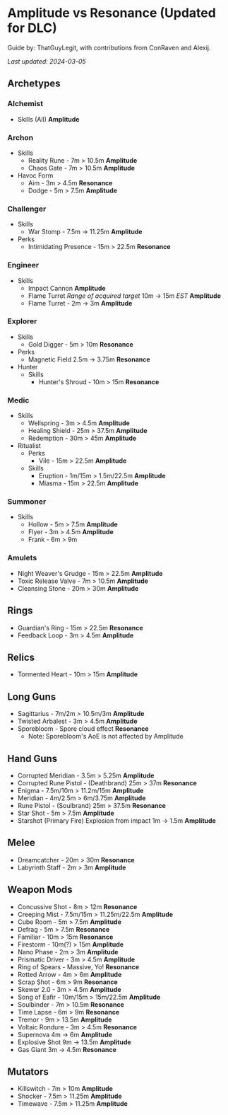 # Amplitude vs Resonance (Updated for DLC)

Guide by: ThatGuyLegit, with contributions from ConRaven and Alexij.

_Last updated: 2024-03-05_

## Archetypes

### Alchemist

- Skills (All) **Amplitude**

### Archon

- Skills
  - Reality Rune - 7m > 10.5m **Amplitude**
  - Chaos Gate - 7m > 10.5m **Amplitude**
- Havoc Form
  - Aim - 3m > 4.5m **Resonance**
  - Dodge - 5m > 7.5m **Amplitude**

### Challenger

- Skills
  - War Stomp - 7.5m -> 11.25m **Amplitude**
- Perks
  - Intimidating Presence - 15m > 22.5m **Resonance**

### Engineer

- Skills
  - Impact Cannon **Amplitude**
  - Flame Turret _Range of acquired target_ 10m -> 15m _EST_ **Amplitude**
  - Flame Turret - 2m -> 3m **Amplitude**

### Explorer

- Skills
  - Gold Digger - 5m > 10m **Resonance**
- Perks
  - Magnetic Field 2.5m -> 3.75m **Resonance**
- Hunter
  - Skills
    - Hunter's Shroud - 10m > 15m **Resonance**

### Medic

- Skills
  - Wellspring - 3m > 4.5m **Amplitude**
  - Healing Shield - 25m > 37.5m **Amplitude**
  - Redemption - 30m > 45m **Amplitude**
- Ritualist
  - Perks
    - Vile - 15m > 22.5m **Amplitude**
  - Skills
    - Eruption - 1m/15m > 1.5m/22.5m **Amplitude**
    - Miasma - 15m > 22.5m **Amplitude**

### Summoner

- Skills
  - Hollow - 5m > 7.5m **Amplitude**
  - Flyer - 3m > 4.5m **Amplitude**
  - Frank - 6m > 9m

### Amulets

- Night Weaver's Grudge - 15m > 22.5m **Amplitude**
- Toxic Release Valve - 7m > 10.5m **Amplitude**
- Cleansing Stone - 20m > 30m **Amplitude**

## Rings

- Guardian's Ring - 15m > 22.5m **Resonance**
- Feedback Loop - 3m > 4.5m **Amplitude**

## Relics

- Tormented Heart - 10m > 15m **Amplitude**

## Long Guns

- Sagittarius - 7m/2m > 10.5m/3m **Amplitude**
- Twisted Arbalest - 3m > 4.5m **Amplitude**
- Sporebloom - Spore cloud effect **Resonance**
  - Note: Sporebloom's AoE is not affected by Amplitude

## Hand Guns

- Corrupted Meridian - 3.5m > 5.25m **Amplitude**
- Corrupted Rune Pistol - (Deathbrand) 25m > 37m **Resonance**
- Enigma - 7.5m/10m > 11.2m/15m **Amplitude**
- Meridian - 4m/2.5m > 6m/3.75m **Amplitude**
- Rune Pistol - (Soulbrand) 25m > 37.5m **Resonance**
- Star Shot - 5m > 7.5m **Amplitude**
- Starshot (Primary Fire) Explosion from impact 1m -> 1.5m **Amplitude**

## Melee

- Dreamcatcher - 20m > 30m **Resonance**
- Labyrinth Staff - 2m > 3m **Amplitude**

## Weapon Mods

- Concussive Shot - 8m > 12m **Resonance**
- Creeping Mist - 7.5m/15m > 11.25m/22.5m **Amplitude**
- Cube Room - 5m > 7.5m **Amplitude**
- Defrag - 5m > 7.5m **Resonance**
- Familiar - 10m > 15m **Resonance**
- Firestorm - 10m(?) > 15m **Amplitude**
- Nano Phase - 2m > 3m **Amplitude**        
- Prismatic Driver - 3m > 4.5m **Amplitude**
- Ring of Spears - Massive, Yo! **Resonance**
- Rotted Arrow - 4m > 6m **Amplitude**
- Scrap Shot - 6m > 9m **Resonance**
- Skewer 2.0 - 3m > 4.5m **Amplitude**
- Song of Eafir - 10m/15m > 15m/22.5m **Amplitude**
- Soulbinder - 7m > 10.5m **Resonance**
- Time Lapse - 6m > 9m **Resonance**
- Tremor - 9m > 13.5m **Amplitude**
- Voltaic Rondure - 3m > 4.5m **Resonance**
- Supernova 4m -> 6m **Amplitude**
- Explosive Shot 9m -> 13.5m **Amplitude**
- Gas Giant 3m -> 4.5m **Resonance**

## Mutators

- Killswitch - 7m > 10m **Amplitude**
- Shocker - 7.5m > 11.25m **Amplitude**
- Timewave - 7.5m > 11.25m **Amplitude**
